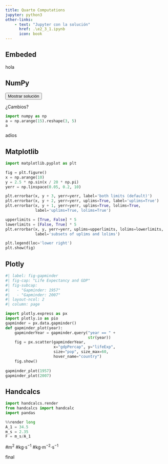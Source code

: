 ---
title: Quarto Computations
jupyter: python3
other-links:
    - text: "Jupyter con la solución"
      href: .\e2_3_1.ipynb
      icon: book
---
## Embeded

hola

## NumPy
<button class="btn btn-success" data-bs-toggle="collapse" href="#multiCollapseExample1" aria-expanded="false">Mostrar solución</button>

::: {#multiCollapseExample1 .collapse .multi-collapse}


¿Cambios?

```{python}
import numpy as np
a = np.arange(15).reshape(3, 5)
a
```

adios

## Matplotlib

```{python}
import matplotlib.pyplot as plt

fig = plt.figure()
x = np.arange(10)
y = 2.5 * np.sin(x / 20 * np.pi)
yerr = np.linspace(0.05, 0.2, 10)

plt.errorbar(x, y + 3, yerr=yerr, label='both limits (default)')
plt.errorbar(x, y + 2, yerr=yerr, uplims=True, label='uplims=True')
plt.errorbar(x, y + 1, yerr=yerr, uplims=True, lolims=True,
             label='uplims=True, lolims=True')

upperlimits = [True, False] * 5
lowerlimits = [False, True] * 5
plt.errorbar(x, y, yerr=yerr, uplims=upperlimits, lolims=lowerlimits,
             label='subsets of uplims and lolims')

plt.legend(loc='lower right')
plt.show(fig)
```

:::

## Plotly

```{python}
#| label: fig-gapminder
#| fig-cap: "Life Expectancy and GDP"
#| fig-subcap:
#|   - "Gapminder: 1957"
#|   - "Gapminder: 2007"
#| layout-ncol: 2
#| column: page

import plotly.express as px
import plotly.io as pio
gapminder = px.data.gapminder()
def gapminder_plot(year):
    gapminderYear = gapminder.query("year == " + 
                                    str(year))
    fig = px.scatter(gapminderYear, 
                     x="gdpPercap", y="lifeExp",
                     size="pop", size_max=60,
                     hover_name="country")
    fig.show()
    
gapminder_plot(1957)
gapminder_plot(2007)
```

## Handcalcs

```{python}
import handcalcs.render
from handcalcs import handcalc
import pandas
```
```{python}
%%render long
A_1 = 34.5
m_s = 2.35
F = m_s/A_1
```

#m$^2$
#kg$\cdot$s$^{-1}$
#kg$\cdot$m$^{-2}\cdot$s$^{-1}$

final